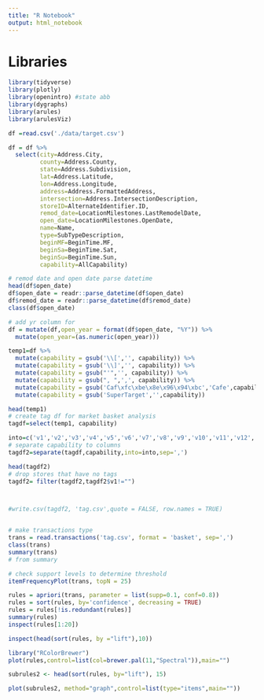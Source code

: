 ```yaml
---
title: "R Notebook"
output: html_notebook
---
```


# Libraries
```r
library(tidyverse)
library(plotly)
library(openintro) #state abb
library(dygraphs)
library(arules)
library(arulesViz)

```

```r
df =read.csv('./data/target.csv')
```

```r
df = df %>% 
  select(city=Address.City, 
         county=Address.County, 
         state=Address.Subdivision,
         lat=Address.Latitude,
         lon=Address.Longitude,
         address=Address.FormattedAddress,
         intersection=Address.IntersectionDescription,
         storeID=AlternateIdentifier.ID,
         remod_date=LocationMilestones.LastRemodelDate,
         open_date=LocationMilestones.OpenDate,
         name=Name,
         type=SubTypeDescription,
         beginMF=BeginTime.MF,
         beginSa=BeginTime.Sat,
         beginSu=BeginTime.Sun,
         capability=AllCapability)
```

```r
# remod date and open date parse datetime
head(df$open_date)
df$open_date = readr::parse_datetime(df$open_date)
df$remod_date = readr::parse_datetime(df$remod_date)
class(df$open_date)

# add yr column for 
df = mutate(df,open_year = format(df$open_date, "%Y")) %>% 
  mutate(open_year=(as.numeric(open_year)))
```


```r


temp1=df %>% 
  mutate(capability = gsub('\\[','', capability)) %>% 
  mutate(capability = gsub('\\]','', capability)) %>% 
  mutate(capability = gsub("'",'', capability)) %>% 
  mutate(capability = gsub(", ",',', capability)) %>% 
  mutate(capability = gsub('Caf\xfc\xbe\x8e\x96\x94\xbc','Cafe',capability)) %>% 
  mutate(capability = gsub('SuperTarget','',capability))

head(temp1)
# create tag df for market basket analysis
tagdf=select(temp1, capability)

into=c('v1','v2','v3','v4','v5','v6','v7','v8','v9','v10','v11','v12','v13','v14','v15','v16','v17')
# separate capability to columns
tagdf2=separate(tagdf,capability,into=into,sep=',')

head(tagdf2)
# drop stores that have no tags
tagdf2= filter(tagdf2,tagdf2$v1!="")



#write.csv(tagdf2, 'tag.csv',quote = FALSE, row.names = TRUE)


# make transactions type
trans = read.transactions('tag.csv', format = 'basket', sep=',')
class(trans)
summary(trans)
# from summary

# check support levels to determine threshold
itemFrequencyPlot(trans, topN = 25)
```

```r
rules = apriori(trans, parameter = list(supp=0.1, conf=0.8))
rules = sort(rules, by='confidence', decreasing = TRUE)
rules = rules[!is.redundant(rules)]
summary(rules)
inspect(rules[1:20])

inspect(head(sort(rules, by ="lift"),10))

library("RColorBrewer")
plot(rules,control=list(col=brewer.pal(11,"Spectral")),main="")


```


```r
subrules2 <- head(sort(rules, by="lift"), 15)

plot(subrules2, method="graph",control=list(type="items",main=""))
```

